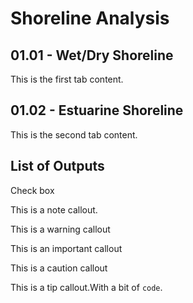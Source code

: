 # Shoreline Analysis

:::{.panel-tabset}

## 01.01 - Wet/Dry Shoreline

This is the first tab content.

## 01.02 - Estuarine Shoreline

This is the second tab content.

:::

## List of Outputs

Check box

::: {.callout-note}
This is a note callout.
:::

::: {.callout-warning}
This is a warning callout
:::

::: {.callout-important}
This is an important callout
:::

::: {.callout-caution}
This is a caution callout
:::

::: {.callout-tip}
This is a tip callout.With a bit of `code`.
:::
